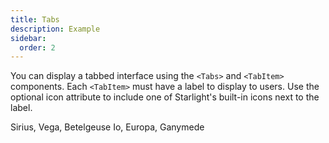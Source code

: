 ```yaml
---
title: Tabs
description: Example
sidebar:
  order: 2
---
```



You can display a tabbed interface using the ```<Tabs>``` and ```<TabItem>``` 
components. Each ```<TabItem>``` must have a label to display to users. Use the 
optional icon attribute to include one of Starlight's built-in icons next to the 
label.

<Tabs>
  <TabItem label="Stars" icon="star">
    Sirius, Vega, Betelgeuse
  </TabItem>
  <TabItem label="Moons" icon="moon">
    Io, Europa, Ganymede
  </TabItem>
</Tabs>
